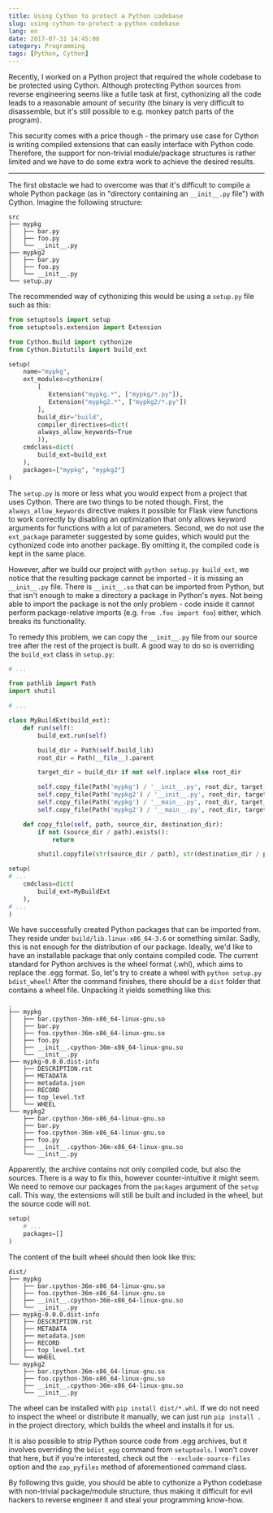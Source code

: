 ```yaml
---
title: Using Cython to protect a Python codebase
slug: using-cython-to-protect-a-python-codebase
lang: en
date: 2017-07-31 14:45:00
category: Programming
tags: [Python, Cython]
---
```


Recently, I worked on a Python project that required the whole codebase to be
protected using Cython. Although protecting Python sources from reverse
engineering seems like a futile task at first, cythonizing all the code leads to
a reasonable amount of security (the binary is very difficult to disassemble,
but it's still possible to e.g. monkey patch parts of the program).

This security comes with a price though - the primary use case for Cython is
writing compiled extensions that can easily interface with Python code.
Therefore, the support for non-trivial module/package structures is rather
limited and we have to do some extra work to achieve the desired results.

---

The first obstacle we had to overcome was that it's difficult to compile a whole
Python package (as in "directory containing an `__init__.py` file") with Cython.
Imagine the following structure:

```plaintext
src
├── mypkg
│   ├── bar.py
│   ├── foo.py
│   └── __init__.py
├── mypkg2
│   ├── bar.py
│   ├── foo.py
│   └── __init__.py
└── setup.py
```

The recommended way of cythonizing this would be using a `setup.py` file such as
this:

```python
from setuptools import setup
from setuptools.extension import Extension

from Cython.Build import cythonize
from Cython.Distutils import build_ext

setup(
    name="mypkg",
    ext_modules=cythonize(
        [
           Extension("mypkg.*", ["mypkg/*.py"]),
           Extension("mypkg2.*", ["mypkg2/*.py"])
        ],
        build_dir="build",
        compiler_directives=dict(
	    always_allow_keywords=True
        )),
    cmdclass=dict(
        build_ext=build_ext
    ),
    packages=["mypkg", "mypkg2"]
)
```

The `setup.py` is more or less what you would expect from a project that uses
Cython. There are two things to be noted though. First, the
`always_allow_keywords` directive makes it possible for Flask view functions to
work correctly by disabling an optimization that only allows keyword arguments
for functions with a lot of parameters. Second, we do not use the `ext_package`
parameter suggested by some guides, which would put the cythonized code into
another package. By omitting it, the compiled code is kept in the same place.

However, after we build our project with `python setup.py build_ext`, we notice
that the resulting package cannot be imported - it is missing an `__init__.py`
file. There is `__init__.so` that can be imported from Python, but that isn't
enough to make a directory a package in Python's eyes. Not being able to import
the package is not the only problem - code inside it cannot perform
package-relative imports (e.g. `from .foo import foo`) either, which breaks its
functionality.

To remedy this problem, we can copy the `__init__.py` file from our source tree
after the rest of the project is built. A good way to do so is overriding the
`build_ext` class in `setup.py`:

```python
# ...

from pathlib import Path
import shutil

# ...

class MyBuildExt(build_ext):
    def run(self):
        build_ext.run(self)

        build_dir = Path(self.build_lib)
        root_dir = Path(__file__).parent

        target_dir = build_dir if not self.inplace else root_dir

        self.copy_file(Path('mypkg') / '__init__.py', root_dir, target_dir)
        self.copy_file(Path('mypkg2') / '__init__.py', root_dir, target_dir)
        self.copy_file(Path('mypkg') / '__main__.py', root_dir, target_dir)
        self.copy_file(Path('mypkg2') / '__main__.py', root_dir, target_dir)

    def copy_file(self, path, source_dir, destination_dir):
        if not (source_dir / path).exists():
            return

        shutil.copyfile(str(source_dir / path), str(destination_dir / path))

setup(
# ...
    cmdclass=dict(
        build_ext=MyBuildExt
    ),
# ...
)
```

We have successfully created Python packages that can be imported from. They
reside under `build/lib.linux-x86_64-3.6` or something similar. Sadly, this is
not enough for the distribution of our package. Ideally, we'd like to have an
installable package that only contains compiled code. The current standard for
Python archives is the wheel format (.whl), which aims to replace the .egg
format. So, let's try to create a wheel with `python setup.py bdist_wheel`!
After the command finishes, there should be a `dist` folder that contains a
wheel file. Unpacking it yields something like this:

```plaintext
.
├── mypkg
│   ├── bar.cpython-36m-x86_64-linux-gnu.so
│   ├── bar.py
│   ├── foo.cpython-36m-x86_64-linux-gnu.so
│   ├── foo.py
│   ├── __init__.cpython-36m-x86_64-linux-gnu.so
│   └── __init__.py
├── mypkg-0.0.0.dist-info
│   ├── DESCRIPTION.rst
│   ├── METADATA
│   ├── metadata.json
│   ├── RECORD
│   ├── top_level.txt
│   └── WHEEL
└── mypkg2
    ├── bar.cpython-36m-x86_64-linux-gnu.so
    ├── bar.py
    ├── foo.cpython-36m-x86_64-linux-gnu.so
    ├── foo.py
    ├── __init__.cpython-36m-x86_64-linux-gnu.so
    └── __init__.py
```

Apparently, the archive contains not only compiled code, but also the sources.
There is a way to fix this, however counter-intuitive it might seem. We need to
remove our packages from the `packages` argument of the `setup` call. This way,
the extensions will still be built and included in the wheel, but the source
code will not.

```python
setup(
    # ...
    packages=[]
)

```

The content of the built wheel should then look like this:

```plaintext
dist/
├── mypkg
│   ├── bar.cpython-36m-x86_64-linux-gnu.so
│   ├── foo.cpython-36m-x86_64-linux-gnu.so
│   ├── __init__.cpython-36m-x86_64-linux-gnu.so
│   └── __init__.py
├── mypkg-0.0.0.dist-info
│   ├── DESCRIPTION.rst
│   ├── METADATA
│   ├── metadata.json
│   ├── RECORD
│   ├── top_level.txt
│   └── WHEEL
└── mypkg2
    ├── bar.cpython-36m-x86_64-linux-gnu.so
    ├── foo.cpython-36m-x86_64-linux-gnu.so
    ├── __init__.cpython-36m-x86_64-linux-gnu.so
    └── __init__.py
```

The wheel can be installed with `pip install dist/*.whl`. If we do not need to
inspect the wheel or distribute it manually, we can just run `pip install .` in
the project directory, which builds the wheel and installs it for us.

It is also possible to strip Python source code from .egg archives, but it
involves overriding the `bdist_egg` command from `setuptools`. I won't cover
that here, but if you're interested, check out the `--exclude-source-files`
option and the `zap_pyfiles` method of aforementioned command class.

By following this guide, you should be able to cythonize a Python codebase with
non-trivial package/module structure, thus making it difficult for evil hackers
to reverse engineer it and steal your programming know-how.
